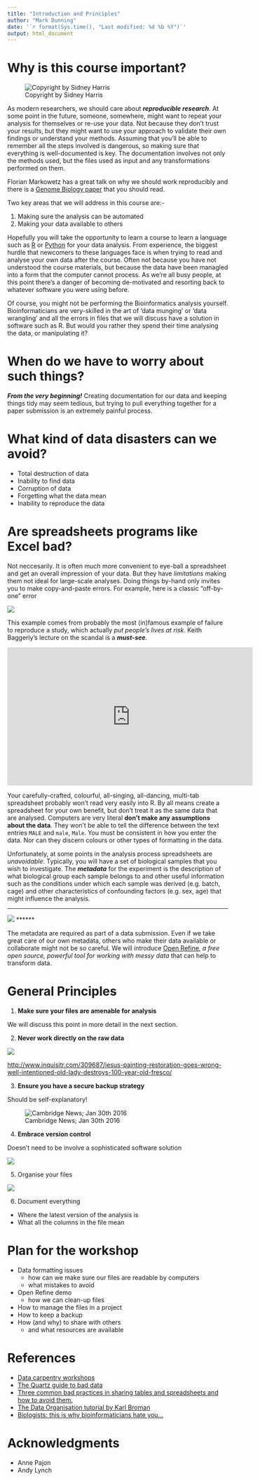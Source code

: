 ```yaml
---
title: "Introduction and Principles"
author: "Mark Dunning"
date: '`r format(Sys.time(), "Last modified: %d %b %Y")`'
output: html_document
---
```


# Why is this course important?

![Copyright by Sidney Harris](images/SidneyHarris_MiracleWeb.jpg)

As modern researchers, we should care about ***reproducible research***. At some point in the future, someone, somewhere, might want to repeat your analysis for themselves or re-use your data. Not because they don't trust your results, but they might want to use your approach to validate their own findings or understand your methods. Assuming that you'll be able to remember all the steps involved is dangerous, so making sure that everything is well-documented is key. The documentation involves not only the methods used, but the files used as input and any transformations performed on them. 

Florian Markowetz has a great talk on why we should work reproducibly and there is a [Genome Biology paper](http://genomebiology.biomedcentral.com/articles/10.1186/s13059-015-0850-7) that you should read.

Two key areas that we will address in this course are:-

1. Making sure the analysis can be automated
2. Making your data available to others


Hopefully you will take the opportunity to learn a course to learn a language such as [R](http://cambiotraining.github.io/r-intro/) or [Python](http://pycam.github.io/) for your data analysis. From experience, the biggest hurdle that newcomers to these languages face is when trying to read and analyse your own data after the course. Often not because you have not understood the course materials, but because the data have been managled into a form that the computer cannot process. As we're all busy people, at this point there's a danger of becoming de-motivated and resorting back to whatever software you were using before.

Of course, you might not be performing the Bioinformatics analysis yourself. Bioinformaticians are very-skilled in the art of 'data munging' or 'data wrangling' and all the errors in files that we will discuss have a solution in software such as R. But would you rather they spend their time analysing the data, or manipulating it?

# When do we have to worry about such things?

***From the very beginning!*** Creating documentation for our data and keeping things tidy may seem tedious, but trying to pull everything together for a paper submission is an extremely painful process.

# What kind of data disasters can we avoid?

- Total destruction of data
- Inability to find data
- Corruption of data
- Forgetting what the data mean
- Inability to reproduce the data

# Are spreadsheets programs like Excel bad?


Not neccesarily. It is often much more convenient to eye-ball a spreadsheet and get an overall impression of your data. But they have *limitations* making them not ideal for large-scale analyses. Doing things by-hand only invites you to make copy-and-paste errors. For example, here is a classic "off-by-one" error

![](images/off-by-one.png)

This example comes from probably the most (in)famous example of failure to reproduce a study, which actually *put people's lives at risk*. Keith Baggerly's lecture on the scandal is a ***must-see***.

<iframe width="560" height="315" src="https://www.youtube.com/embed/7gYIs7uYbMo" frameborder="0" allowfullscreen></iframe>

Your carefully-crafted, colourful, all-singing, all-dancing, multi-tab spreadsheet probably won't read very easily into R. By all means create a spreadsheet for your own benefit, but don't treat it as the same data that are analysed. Computers are very literal **don't make any assumptions about the data**. They won't be able to tell the difference between the text entries `MALE` and `male`, `Male`. You must be consistent in how you enter the data. Nor can they discern colours or other types of formatting in the data. 



Unfortunately, at some points in the analysis process spreadsheets are *unavoidable*. Typically, you will have a set of biological samples that you wish to investigate. The ***metadata*** for the experiment is the description of what biological group each sample belongs to and other useful information such as the conditions under which each sample was derived (e.g. batch, cage) and other characteristics of confounding factors (e.g. sex, age) that might influence the analysis.

******
![](images/metadata.png)
******

The metadata are required as part of a data submission. Even if we take great care of our own metadata, others who make their data available or collaborate might not be so careful. We will introduce  [Open Refine](http://openrefine.org/), *a free open source, powerful tool for working with messy data* that can help to transform data.


# General Principles

1) **Make sure your files are amenable for analysis**

We will discuss this point in more detail in the next section.

2) **Never work directly on the raw data**

![](http://cdn.inquisitr.com/wp-content/uploads/2012/08/jesus-christ-fresco.gif)


[http://www.inquisitr.com/309687/jesus-painting-restoration-goes-wrong-well-intentioned-old-lady-destroys-100-year-old-fresco/](http://www.inquisitr.com/309687/jesus-painting-restoration-goes-wrong-well-intentioned-old-lady-destroys-100-year-old-fresco/)


3) **Ensure you have a secure backup strategy**

Should be self-explanatory!

![Cambridge News; Jan 30th 2016](images/phd-stolen.png)





4) **Embrace version control**

Doesn't need to be involve a sophisticated software solution

![](images/phd101212s.gif)

5) Organise your files

![](images/450px-Istituto_agronomico_per_l'oltremare,_int.,_biblioteca,_schedario_05.JPG)


6) Document everything

- Where the latest version of the analysis is
- What all the columns in the file mean


# Plan for the workshop

- Data formatting issues
    + how can we make sure our files are readable by computers
    + what mistakes to avoid
- Open Refine demo
    + how we can clean-up files
- How to manage the files in a project
- How to keep a backup
- How (and why) to share with others
    + and what resources are available

# References

- [Data carpentry workshops](http://lgatto.github.io/2016-05-16-CAM/)
- [The Quartz guide to bad data](https://github.com/Quartz/bad-data-guide/blob/master/README.md)
- [Three common bad practices in sharing tables and spreadsheets and how to avoid them.](http://luisdva.github.io/pls-don't-do-this/)
- [The Data Organisation tutorial by Karl Broman](http://kbroman.org/dataorg/)
- [Biologists: this is why bioinformaticians hate you...](http://www.opiniomics.org/biologists-this-is-why-bioinformaticians-hate-you/)

# Acknowledgments

- Anne Pajon
- Andy Lynch



